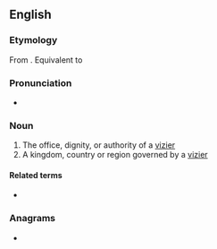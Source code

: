 ==English==

===Etymology===
From {{bor|en|fr|-}}. Equivalent to {{suf|en|vizier|ate}}

===Pronunciation===
* {{IPA|en|/vɪˈzɪəɹət/}}

===Noun===
{{en-noun}}

# The office, dignity, or authority of a [[vizier]]
# A kingdom, country or region governed by a [[vizier]]

====Related terms====
* {{l|en|vizier}}

===Anagrams===
* {{anagrams|en|a=aeeiirtvz|varietize}}